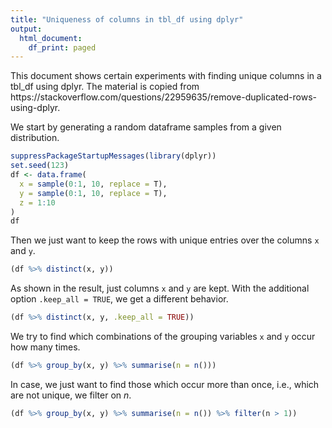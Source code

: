 ```yaml
---
title: "Uniqueness of columns in tbl_df using dplyr"
output:
  html_document:
    df_print: paged
---
```


This document shows certain experiments with finding unique columns in a tbl_df using dplyr. The material is copied from https://stackoverflow.com/questions/22959635/remove-duplicated-rows-using-dplyr. 

We start by generating a random dataframe samples from a given distribution.

```r
suppressPackageStartupMessages(library(dplyr))
set.seed(123)
df <- data.frame(
  x = sample(0:1, 10, replace = T),
  y = sample(0:1, 10, replace = T),
  z = 1:10
)
df
```

Then we just want to keep the rows with unique entries over the columns `x` and `y`.

```r
(df %>% distinct(x, y))
```

As shown in the result, just columns `x` and `y` are kept. With the additional option `.keep_all = TRUE`, we get a different behavior.

```r
(df %>% distinct(x, y, .keep_all = TRUE))
```

We try to find which combinations of the grouping variables `x` and `y` occur how many times. 

```r
(df %>% group_by(x, y) %>% summarise(n = n()))
```

In case, we just want to find those which occur more than once, i.e., which are not unique, we filter on $n$. 

```r
(df %>% group_by(x, y) %>% summarise(n = n()) %>% filter(n > 1))
```


